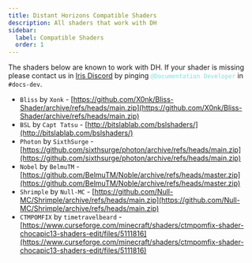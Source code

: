 ```yaml
---
title: Distant Horizons Compatible Shaders 
description: All shaders that work with DH
sidebar:
  label: Compatible Shaders
  order: 1
---
```


The shaders below are known to work with DH. If your shader is missing please contact us in [Iris Discord](https://discord.com/invite/jQJnav2jPu) by pinging <span style="color:#7ce0e0">`@Documentation Developer`</span> in `#docs-dev`.

- `Bliss` by `Xonk` - [https://github.com/X0nk/Bliss-Shader/archive/refs/heads/main.zip](https://github.com/X0nk/Bliss-Shader/archive/refs/heads/main.zip)
- `BSL` by `Capt Tatsu` - [http://bitslablab.com/bslshaders/](http://bitslablab.com/bslshaders/)
- `Photon` by `SixthSurge` - [https://github.com/sixthsurge/photon/archive/refs/heads/main.zip](https://github.com/sixthsurge/photon/archive/refs/heads/main.zip)
- `Nobel` by `BelmuTM` - [https://github.com/BelmuTM/Noble/archive/refs/heads/master.zip](https://github.com/BelmuTM/Noble/archive/refs/heads/master.zip)
- `Shrimple` by `Null-MC` - [https://github.com/Null-MC/Shrimple/archive/refs/heads/main.zip](https://github.com/Null-MC/Shrimple/archive/refs/heads/main.zip)
- `CTMPOMFIX` by `timetravelbeard` - [https://www.curseforge.com/minecraft/shaders/ctmpomfix-shader-chocapic13-shaders-edit/files/5111816](https://www.curseforge.com/minecraft/shaders/ctmpomfix-shader-chocapic13-shaders-edit/files/5111816)
